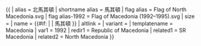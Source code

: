 {{ {{{1<noinclude>|country showdata</noinclude>}}}
| alias = 北馬其頓
| shortname alias = 馬其頓
| flag alias = Flag of North Macedonia.svg
| flag alias-1992 = Flag of Macedonia (1992–1995).svg
| size = {{{size|}}}
| name = {{#if: {{{name|}}} | {{{name|}}} | 馬其頓 }}
| altlink = {{{altlink|}}}
| variant = {{{variant|}}}
<noinclude>
| templatename = Macedonia
| var1 = 1992
| redir1 = Republic of Macedonia
| related1 = SR Macedonia
| related2 = North Macedonia
</noinclude>
}}<noinclude>
</noinclude>